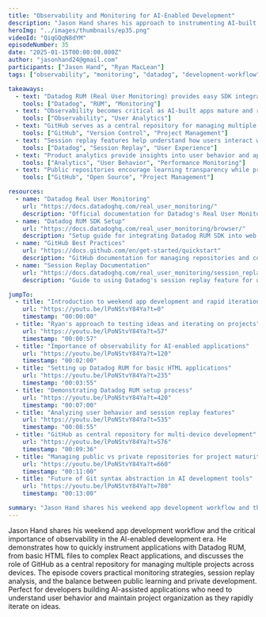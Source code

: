 ```yaml
---
title: "Observability and Monitoring for AI-Enabled Development"
description: "Jason Hand shares his approach to instrumenting AI-built applications with Datadog RUM, discussing the importance of monitoring fast-iterating projects and managing GitHub repositories for rapid development workflows."
heroImg: "../images/thumbnails/ep35.png"
videoId: "QiqGQqN8dYM"
episodeNumber: 35
date: "2025-01-15T00:00:00.000Z"
author: "jasonhand24@gmail.com"
participants: ["Jason Hand", "Ryan MacLean"]
tags: ["observability", "monitoring", "datadog", "development-workflow", "ai-tools"]

takeaways:
  - text: "Datadog RUM (Real User Monitoring) provides easy SDK integration for basic HTML applications"
    tools: ["Datadog", "RUM", "Monitoring"]
  - text: "Observability becomes critical as AI-built apps mature and reach real users"
    tools: ["Observability", "User Analytics"]
  - text: "GitHub serves as a central repository for managing multiple AI-generated projects across devices"
    tools: ["GitHub", "Version Control", "Project Management"]
  - text: "Session replay features help understand how users interact with AI-built applications"
    tools: ["Datadog", "Session Replay", "User Experience"]
  - text: "Product analytics provide insights into user behavior and application performance"
    tools: ["Analytics", "User Behavior", "Performance Monitoring"]
  - text: "Public repositories encourage learning transparency while private repos protect early-stage projects"
    tools: ["GitHub", "Open Source", "Project Management"]

resources:
  - name: "Datadog Real User Monitoring"
    url: "https://docs.datadoghq.com/real_user_monitoring/"
    description: "Official documentation for Datadog's Real User Monitoring (RUM) feature"
  - name: "Datadog RUM SDK Setup"
    url: "https://docs.datadoghq.com/real_user_monitoring/browser/"
    description: "Setup guide for integrating Datadog RUM SDK into web applications"
  - name: "GitHub Best Practices"
    url: "https://docs.github.com/en/get-started/quickstart"
    description: "GitHub documentation for managing repositories and collaborative development"
  - name: "Session Replay Documentation"
    url: "https://docs.datadoghq.com/real_user_monitoring/session_replay/"
    description: "Guide to using Datadog's session replay feature for user experience analysis"

jumpTo:
  - title: "Introduction to weekend app development and rapid iteration"
    url: "https://youtu.be/lPoNStvY84Ya?t=0"
    timestamp: "00:00:00"
  - title: "Ryan's approach to testing ideas and iterating on projects"
    url: "https://youtu.be/lPoNStvY84Ya?t=57"
    timestamp: "00:00:57"
  - title: "Importance of observability for AI-enabled applications"
    url: "https://youtu.be/lPoNStvY84Ya?t=120"
    timestamp: "00:02:00"
  - title: "Setting up Datadog RUM for basic HTML applications"
    url: "https://youtu.be/lPoNStvY84Ya?t=235"
    timestamp: "00:03:55"
  - title: "Demonstrating Datadog RUM setup process"
    url: "https://youtu.be/lPoNStvY84Ya?t=420"
    timestamp: "00:07:00"
  - title: "Analyzing user behavior and session replay features"
    url: "https://youtu.be/lPoNStvY84Ya?t=535"
    timestamp: "00:08:55"
  - title: "GitHub as central repository for multi-device development"
    url: "https://youtu.be/lPoNStvY84Ya?t=576"
    timestamp: "00:09:36"
  - title: "Managing public vs private repositories for project maturity"
    url: "https://youtu.be/lPoNStvY84Ya?t=660"
    timestamp: "00:11:00"
  - title: "Future of Git syntax abstraction in AI development tools"
    url: "https://youtu.be/lPoNStvY84Ya?t=780"
    timestamp: "00:13:00"

summary: "Jason Hand shares his weekend app development workflow and the critical importance of observability in the AI-enabled development era. He demonstrates how to quickly instrument applications with Datadog RUM, from basic HTML files to complex React applications, and discusses the role of GitHub as a central repository for managing multiple projects across devices. The episode covers practical monitoring strategies, session replay analysis, and the balance between public learning and private development. Perfect for developers building AI-assisted applications who need to understand user behavior and maintain project organization as they rapidly iterate on ideas."
---
```


Jason Hand shares his weekend app development workflow and the critical importance of observability in the AI-enabled development era. He demonstrates how to quickly instrument applications with Datadog RUM, from basic HTML files to complex React applications, and discusses the role of GitHub as a central repository for managing multiple projects across devices. The episode covers practical monitoring strategies, session replay analysis, and the balance between public learning and private development. Perfect for developers building AI-assisted applications who need to understand user behavior and maintain project organization as they rapidly iterate on ideas. 